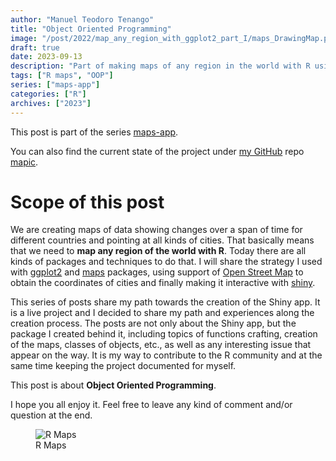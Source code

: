 ```yaml
---
author: "Manuel Teodoro Tenango"
title: "Object Oriented Programming"
image: "/post/2022/map_any_region_with_ggplot2_part_I/maps_DrawingMap.png"
draft: true
date: 2023-09-13
description: "Part of making maps of any region in the world with R using ggplot2 and maps packages: Object Oriented Programming"
tags: ["R maps", "OOP"]
series: ["maps-app"]
categories: ["R"]
archives: ["2023"]
---
```


This post is part of the series [maps-app](/series/maps-app/ "maps-app").

You can also find the current state of the project under [my GitHub](https://github.com/teotenn) repo [mapic](https://github.com/teotenn/mapic).

# Scope of this post
We are creating maps of data showing changes over a span of time for different countries and pointing at all kinds of cities. That basically means that we need to **map any region of the world with R**. Today there are all kinds of packages and techniques to do that. I will share the strategy I used with [ggplot2](https://cran.r-project.org/web/packages/ggplot2/index.html) and [maps](https://cran.r-project.org/web/packages/maps/index.html) packages, using support of [Open Street Map](https://www.openstreetmap.org/) to obtain the coordinates of cities and finally making it interactive with [shiny](https://shiny.rstudio.com/). 

This series of posts share my path towards the creation of the Shiny app. It is a live project and I decided to share my path and experiences along the creation process. The posts are not only about the Shiny app, but the package I created behind it, including topics of functions crafting, creation of the maps, classes of objects, etc., as well as any interesting issue that appear on the way. It is my way to contribute to the R community and at the same time keeping the project documented for myself.

This post is about **Object Oriented Programming**.

I hope you all enjoy it. Feel free to leave any kind of comment and/or question at the end.

![R Maps](/post/2022/map_any_region_with_ggplot2_part_I/maps_DrawingMap.png)
